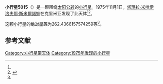 {{Infobox planet
| bgcolour = #FFFFC0
| name = 5015 Litke
| symbol = 
| image = 
| caption = 
| discovery = yes
| discovery_ref = 
| discoverer = [[塔瑪拉·米哈伊洛夫那·斯米爾諾娃|塔瑪拉·米哈伊洛夫那·斯米爾諾娃]]
| discovery_site = [[克里米亚|克里米亚]] 
| discovered = 1975年11月1日
| designations = yes
| mp_name = 
| named_after = 
| alt_names = 1975 VP/ 1975 VH10 / 1978 PZ1 / 1980 DE5 / 1981 NS / 1983 CQ4 / 1985 YR
| mp_category = [[主带小行星|主带小行星]]
| orbit_ref = <ref name="a">[http://ssd.jpl.nasa.gov/sbdb.cgi?sstr=5015 5015 Litke] {{Wayback|url=http://ssd.jpl.nasa.gov/sbdb.cgi?sstr=5015 |date=20201124011515 }}，小行星數據庫瀏覽器（JPL Small-Body Database Browser）－[[美国国家航空航天局|美国国家航空航天局]]喷气推进实验室</ref>
| epoch = 2456400.5 (2013年4月18日更新)
| aphelion = {{convert|2.445982237324305|AU|km|3|abbr=on|lk=out}}
| perihelion = {{convert|1.904394954026029|AU|km|3|abbr=on}}
| semimajor = {{convert|2.175188595675167|AU|km|3|abbr=on}}
| eccentricity = 0.124492029
| period = 1171.773854 [[日|日]]<br />3.21[[儒略年|儒略年]]
| avg_speed = 
| inclination = 3.35324121873754
| asc_node = 145.1772083703015
| mean_anomaly = 
| arg_peri = 262.4366157574259
| satellites = 
| physical_characteristics = yes
| dimensions = 
| mass = 
| density = 
| surface_grav = 
| escape_velocity = 
| sidereal_day = 
| axial_tilt = 
| pole_ecliptic_lat = 
| pole_ecliptic_lon = 
| albedo = 
| temperatures= 
| temp_name1 = 
| mean_temp_1 = 
| max_temp_1 = 
| temp_name2 = 
| max_temp_2 = 
| spectral_type = 
| abs_magnitude = 262.4366157574259
}}

'''小行星5015'''（{{lang-en|5015 Litke}}）是一颗围绕[[太阳|太阳]][[公转|公转]]的[[小行星|小行星]]。1975年11月1日，[[塔瑪拉·米哈伊洛夫那·斯米爾諾娃|塔瑪拉·米哈伊洛夫那·斯米爾諾娃]]在克里米亚发现了此天体<ref name="a" /><ref>{{cite news|title=小行星列表|url=http://cfa-www.harvard.edu/iau/lists/NumberedMPs.txt|accessdate=2013-07-08|newspaper=哈佛大学|archive-date=2008-05-17|archive-url=https://web.archive.org/web/20080517010638/http://cfa-www.harvard.edu/iau/lists/NumberedMPs.txt|dead-url=no}}</ref>。

这颗小行星的[[绝对星等|绝对星等]]为262.4366157574259等<ref name="a" />。

==参考文献==
{{reflist}}
{{Minor Planet Number|[[小行星5014|小行星5014]]|[[小行星5016|小行星5016]]}}

{{小天体}}

[[Category:小行星带天体|Category:小行星带天体]]
[[Category:1975年发现的小行星|Category:1975年发现的小行星]]

{{asteroid-stub}}